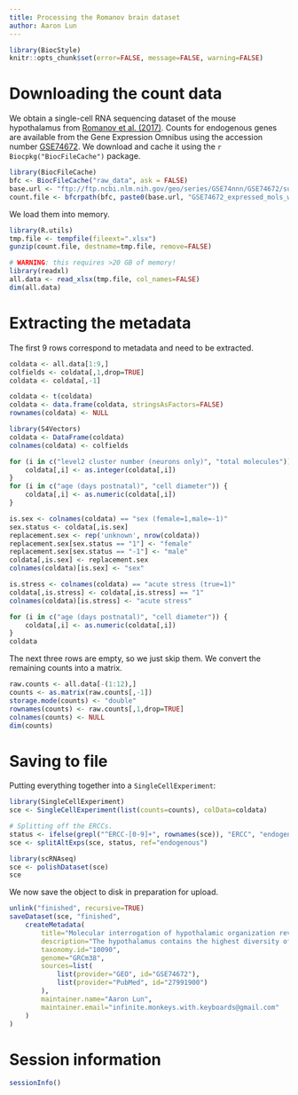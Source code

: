 ```yaml
---
title: Processing the Romanov brain dataset
author: Aaron Lun
---
```


```r
library(BiocStyle)
knitr::opts_chunk$set(error=FALSE, message=FALSE, warning=FALSE)
```

# Downloading the count data

We obtain a single-cell RNA sequencing dataset of the mouse hypothalamus from [Romanov et al. (2017)](https://doi.org/10.1038%2Fnn.4462).
Counts for endogenous genes are available from the Gene Expression Omnibus
using the accession number [GSE74672](https://www.ncbi.nlm.nih.gov/geo/query/acc.cgi?acc=GSE74672).
We download and cache it using the `r Biocpkg("BiocFileCache")` package.

```r
library(BiocFileCache)
bfc <- BiocFileCache("raw_data", ask = FALSE)
base.url <- "ftp://ftp.ncbi.nlm.nih.gov/geo/series/GSE74nnn/GSE74672/suppl/"
count.file <- bfcrpath(bfc, paste0(base.url, "GSE74672_expressed_mols_with_classes.xlsx.gz"))
```

We load them into memory.

```r
library(R.utils)
tmp.file <- tempfile(fileext=".xlsx")
gunzip(count.file, destname=tmp.file, remove=FALSE)

# WARNING: this requires >20 GB of memory!
library(readxl)
all.data <- read_xlsx(tmp.file, col_names=FALSE)
dim(all.data)
```

# Extracting the metadata

The first 9 rows correspond to metadata and need to be extracted.

```r
coldata <- all.data[1:9,]
colfields <- coldata[,1,drop=TRUE]
coldata <- coldata[,-1]

coldata <- t(coldata)
coldata <- data.frame(coldata, stringsAsFactors=FALSE)
rownames(coldata) <- NULL

library(S4Vectors)
coldata <- DataFrame(coldata)
colnames(coldata) <- colfields

for (i in c("level2 cluster number (neurons only)", "total molecules")) {
    coldata[,i] <- as.integer(coldata[,i])
}
for (i in c("age (days postnatal)", "cell diameter")) {
    coldata[,i] <- as.numeric(coldata[,i])
}

is.sex <- colnames(coldata) == "sex (female=1,male=-1)"
sex.status <- coldata[,is.sex]
replacement.sex <- rep('unknown', nrow(coldata))
replacement.sex[sex.status == "1"] <- "female"
replacement.sex[sex.status == "-1"] <- "male"
coldata[,is.sex] <- replacement.sex
colnames(coldata)[is.sex] <- "sex"

is.stress <- colnames(coldata) == "acute stress (true=1)"
coldata[,is.stress] <- coldata[,is.stress] == "1"
colnames(coldata)[is.stress] <- "acute stress"

for (i in c("age (days postnatal)", "cell diameter")) {
    coldata[,i] <- as.numeric(coldata[,i])
}
coldata
```

The next three rows are empty, so we just skip them.
We convert the remaining counts into a matrix.

```r
raw.counts <- all.data[-(1:12),]
counts <- as.matrix(raw.counts[,-1])
storage.mode(counts) <- "double"
rownames(counts) <- raw.counts[,1,drop=TRUE]
colnames(counts) <- NULL
dim(counts)
```

# Saving to file 

Putting everything together into a `SingleCellExperiment`:

```r
library(SingleCellExperiment)
sce <- SingleCellExperiment(list(counts=counts), colData=coldata)

# Splitting off the ERCCs.
status <- ifelse(grepl("^ERCC-[0-9]+", rownames(sce)), "ERCC", "endogenous")
sce <- splitAltExps(sce, status, ref="endogenous")

library(scRNAseq)
sce <- polishDataset(sce)
sce
```

We now save the object to disk in preparation for upload.

```r
unlink("finished", recursive=TRUE)
saveDataset(sce, "finished", 
    createMetadata(
        title="Molecular interrogation of hypothalamic organization reveals distinct dopamine neuronal subtypes",
        description="The hypothalamus contains the highest diversity of neurons in the brain. Many of these neurons can co-release neurotransmitters and neuropeptides in a use-dependent manner. Investigators have hitherto relied on candidate protein-based tools to correlate behavioral, endocrine and gender traits with hypothalamic neuron identity. Here we map neuronal identities in the hypothalamus by single-cell RNA sequencing. We distinguished 62 neuronal subtypes producing glutamatergic, dopaminergic or GABAergic markers for synaptic neurotransmission and harboring the ability to engage in task-dependent neurotransmitter switching. We identified dopamine neurons that uniquely coexpress the Onecut3 and Nmur2 genes, and placed these in the periventricular nucleus with many synaptic afferents arising from neuromedin S+ neurons of the suprachiasmatic nucleus. These neuroendocrine dopamine cells may contribute to the dopaminergic inhibition of prolactin secretion diurnally, as their neuromedin S+ inputs originate from neurons expressing Per2 and Per3 and their tyrosine hydroxylase phosphorylation is regulated in a circadian fashion. Overall, our catalog of neuronal subclasses provides new understanding of hypothalamic organization and function.",
        taxonomy.id="10090",
        genome="GRCm38",
        sources=list(
            list(provider="GEO", id="GSE74672"),
            list(provider="PubMed", id="27991900")
        ),
        maintainer.name="Aaron Lun",
        maintainer.email="infinite.monkeys.with.keyboards@gmail.com"
    )
)
```

# Session information

```r
sessionInfo()
```
